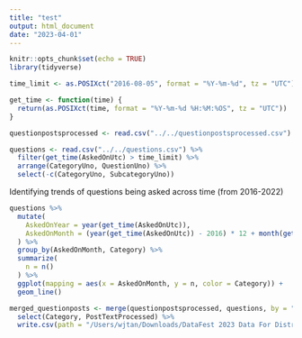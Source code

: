 ```yaml
---
title: "test"
output: html_document
date: "2023-04-01"
---
```


```r
knitr::opts_chunk$set(echo = TRUE)
library(tidyverse)
```

```r
time_limit <- as.POSIXct("2016-08-05", format = "%Y-%m-%d", tz = "UTC")

get_time <- function(time) {
  return(as.POSIXct(time, format = "%Y-%m-%d %H:%M:%OS", tz = "UTC"))
}
```

```r
questionpostsprocessed <- read.csv("../../questionpostsprocessed.csv")
```

```r
questions <- read.csv("../../questions.csv") %>% 
  filter(get_time(AskedOnUtc) > time_limit) %>%
  arrange(CategoryUno, QuestionUno) %>% 
  select(-c(CategoryUno, SubcategoryUno))
```

Identifying trends of questions being asked across time (from 2016-2022)

```r
questions %>%
  mutate(
    AskedOnYear = year(get_time(AskedOnUtc)),
    AskedOnMonth = (year(get_time(AskedOnUtc)) - 2016) * 12 + month(get_time(AskedOnUtc))
  ) %>%
  group_by(AskedOnMonth, Category) %>%
  summarize(
    n = n()
  ) %>%
  ggplot(mapping = aes(x = AskedOnMonth, y = n, color = Category)) +
  geom_line()
```


```r
merged_questionposts <- merge(questionpostsprocessed, questions, by = "QuestionUno") %>%
  select(Category, PostTextProcessed) %>%
  write.csv(path = "/Users/wjtan/Downloads/DataFest 2023 Data For Distribution/datamerged.csv")

```
